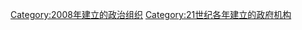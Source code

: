 {{Cat topic in year|topic=建立政府機構|year=2008}}

[[Category:2008年建立的政治组织|Category:2008年建立的政治组织]]
[[Category:21世纪各年建立的政府机构|Category:21世纪各年建立的政府机构]]